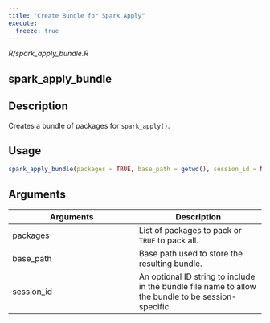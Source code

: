 ```yaml
---
title: "Create Bundle for Spark Apply"
execute:
  freeze: true
---
```


*R/spark_apply_bundle.R*

## spark_apply_bundle

## Description
Creates a bundle of packages for `spark_apply()`. 


## Usage
```r
spark_apply_bundle(packages = TRUE, base_path = getwd(), session_id = NULL) 
```

## Arguments
|Arguments|Description|
|---|---|
| packages | List of packages to pack or `TRUE` to pack all. |
| base_path | Base path used to store the resulting bundle. |
| session_id | An optional ID string to include in the bundle file name to allow the bundle to be session-specific |







